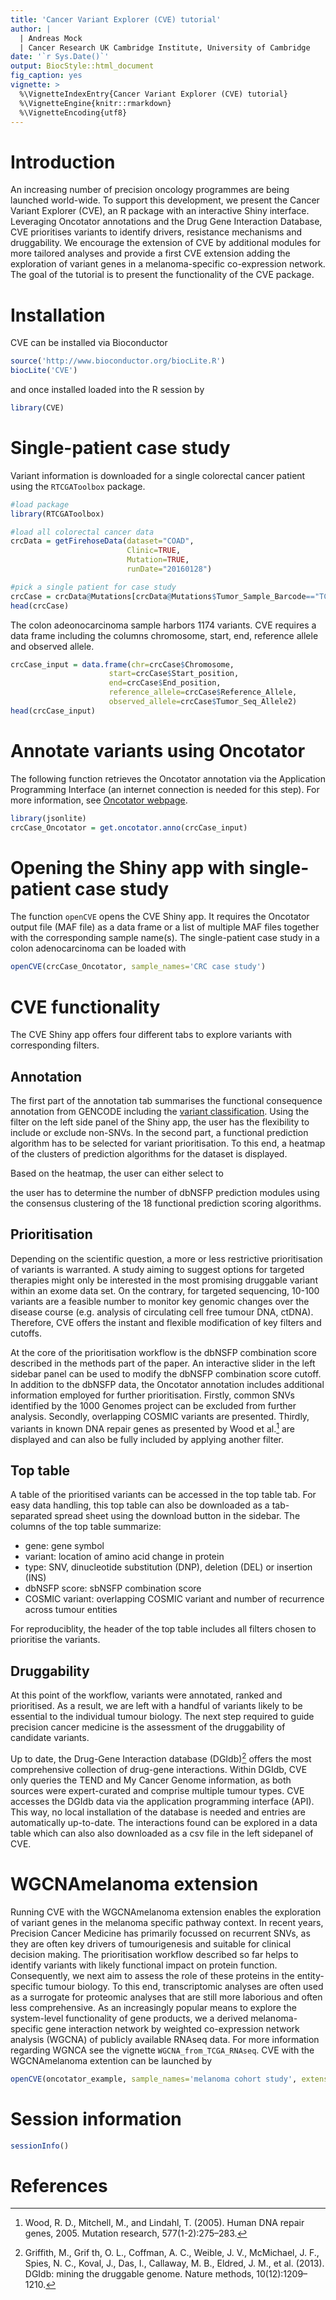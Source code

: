 ```yaml
---
title: 'Cancer Variant Explorer (CVE) tutorial'
author: | 
  | Andreas Mock
  | Cancer Research UK Cambridge Institute, University of Cambridge
date: '`r Sys.Date()`'
output: BiocStyle::html_document
fig_caption: yes
vignette: >
  %\VignetteIndexEntry{Cancer Variant Explorer (CVE) tutorial}
  %\VignetteEngine{knitr::rmarkdown}
  %\VignetteEncoding{utf8}
---
```


# Introduction

An increasing number of precision oncology programmes are being launched world-wide. To support this development, we present the Cancer Variant Explorer (CVE), an R package with an interactive Shiny interface. Leveraging Oncotator annotations and the Drug Gene Interaction Database, CVE prioritises variants to identify drivers, resistance mechanisms and druggability. We encourage the extension of CVE by additional modules for more tailored analyses and provide a first CVE extension adding the exploration of variant genes in a melanoma-specific co-expression network. The goal of the tutorial is to present the functionality of the CVE package.

# Installation

CVE can be installed via Bioconductor 

```r
source('http://www.bioconductor.org/biocLite.R')
biocLite('CVE')
```

and once installed loaded into the R session by

```r
library(CVE)
```

# Single-patient case study

Variant information is downloaded for a single colorectal cancer patient using 
the `RTCGAToolbox` package.

```r
#load package
library(RTCGAToolbox)

#load all colorectal cancer data 
crcData = getFirehoseData(dataset="COAD",
                          Clinic=TRUE,
                          Mutation=TRUE,
                          runDate="20160128")
```

```r
#pick a single patient for case study
crcCase = crcData@Mutations[crcData@Mutations$Tumor_Sample_Barcode=="TCGA-AA-A00N-01A-02W-A00E-09",]
head(crcCase)
```

The colon adeonocarcinoma sample harbors 1174 variants. CVE requires a data frame including the columns chromosome, start, end, reference allele and observed allele.

```r
crcCase_input = data.frame(chr=crcCase$Chromosome,
                      start=crcCase$Start_position,
                      end=crcCase$End_position,
                      reference_allele=crcCase$Reference_Allele,
                      observed_allele=crcCase$Tumor_Seq_Allele2)
head(crcCase_input)
```

# Annotate variants using Oncotator 

The following function retrieves the Oncotator annotation via the Application Programming Interface (an internet connection is needed for this step). For more information, see [Oncotator webpage](http://portals.broadinstitute.org/oncotator/help/).

```r
library(jsonlite)
crcCase_Oncotator = get.oncotator.anno(crcCase_input)
```


# Opening the Shiny app with single-patient case study

The function `openCVE` opens the CVE Shiny app. It requires the Oncotator output file (MAF file) as a data frame or a list of multiple MAF files together with the corresponding sample name(s). The single-patient case study in a colon adenocarcinoma can be loaded with

```r
openCVE(crcCase_Oncotator, sample_names='CRC case study')
```

# CVE functionality
The CVE Shiny app offers four different tabs to explore variants with corresponding filters. 

## Annotation

The first part of the annotation tab summarises the functional consequence annotation from GENCODE including the [variant classification](http://gatkforums.broadinstitute.org/gatk/discussion/4220/what-is-the-difference-between-tx-mode-best-effect-vs-canonical). Using the filter on the left side panel of the Shiny app, the user has the flexibility to include or exclude non-SNVs. In the second part, a functional prediction algorithm has to be selected for variant prioritisation. To this end, a heatmap of the clusters of prediction algorithms for the dataset is displayed. 

Based on the heatmap, the user can either select to  


the user has to determine the number of dbNSFP prediction modules using the consensus clustering of the 18 functional prediction scoring algorithms. 


## Prioritisation

Depending on the scientific question, a more or less restrictive prioritisation of variants is warranted. A study aiming to suggest options for targeted therapies might only be interested in the most promising druggable variant within an exome data set. On the contrary, for targeted sequencing, 10-100 variants are a feasible number to monitor key genomic changes over the disease course (e.g. analysis of circulating cell free tumour DNA, ctDNA). Therefore, CVE offers the instant and flexible modification of key filters and cutoffs.

At the core of the prioritisation workflow is the dbNSFP combination score described in the methods part of the paper. An interactive slider in the left sidebar panel can be used to modify the dbNSFP combination score cutoff. In addition to the dbNSFP data, the Oncotator annotation includes additional information employed for further prioritisation. Firstly, common SNVs identified by the 1000 Genomes project can be excluded from further analysis. Secondly, overlapping COSMIC variants are presented. Thirdly, variants in known DNA repair genes as presented by Wood et al.[^5] are displayed and can also be fully included by applying another  filter.


## Top table

A table of the prioritised variants can be accessed in the top table tab. For easy data handling, this top table can also be downloaded as a tab-separated spread sheet using the download button in the sidebar. The columns of the top table summarize:

* gene: gene symbol
* variant: location of amino acid change in protein
* type: SNV, dinucleotide substitution (DNP), deletion (DEL) or insertion
(INS)
* dbNSFP score: sbNSFP combination score
* COSMIC variant: overlapping COSMIC variant and number of recurrence
across tumour entities

For reproduciblity, the header of the top table includes all filters chosen to prioritise the variants.

## Druggability

At this point of the workflow, variants were annotated, ranked and prioritised. As a result, we are left with a handful of variants likely to be essential to the individual tumour biology. The next step required to guide precision cancer medicine is the assessment of the druggability of candidate variants. 

Up to date, the Drug-Gene Interaction database (DGIdb)[^6] offers the most comprehensive collection of drug-gene interactions. Within DGIdb, CVE only queries the TEND and My Cancer Genome information, as both sources were expert-curated and comprise multiple tumour types. CVE accesses the DGIdb data via the application programming interface (API). This way, no local installation of the database is needed and entries are automatically up-to-date. The interactions found can be explored in a data table which can also also downloaded as a csv file in the left sidepanel of CVE.

# WGCNAmelanoma extension

Running CVE with the WGCNAmelanoma extension enables the exploration of variant genes in the melanoma specific pathway context. In recent years, Precision Cancer Medicine has primarily focussed on recurrent SNVs, as they are often key drivers of tumourigenesis and suitable for clinical decision making. The prioritisation workflow described so far helps to identify variants with likely functional impact on protein function. Consequently, we next aim to assess the role of these proteins in the entity-specific tumour biology. To this end, transcriptomic analyses are often used as a surrogate for proteomic analyses that are still more laborious and often less comprehensive. As an increasingly popular means to explore the system-level functionality of gene products, we a derived melanoma-specific gene interaction network by weighted co-expression network analysis (WGCNA) of publicly available RNAseq data. For more information regarding WGNCA see the vignette `WGCNA_from_TCGA_RNAseq`. CVE with the WGCNAmelanoma extention can be launched by

```r
openCVE(oncotator_example, sample_names='melanoma cohort study', extension='WGCNAmelanoma')
```


# Session information

```r
sessionInfo()
```

# References
[^1]: Ramos, A.H., Lichtenstein, L., Gupta, M., Lawrence, M.S., Pugh, T.J., Saksena, G., Meyerson, M., Getz, G.: Oncotator: Cancer Variant Annotation Tool. Human Mutation 36(4), 2423–2429 (2015)

[^2]: Danecek, P., Auton, A., Abecasis, G., Albers, C. A., Banks, E., DePristo, M. A., Handsaker, R. E., Lunter, G., Marth, G. T., Sherry, S. T., McVean, G., Durbin, R., and 1000 Genomes Project Analysis Group (2011). The variant call format and VCFtools. Bioinformatics, 27(15):2156–2158.

[^3]: Cibulskis, K., Lawrence, M. S., Carter, S. L., Sivachenko, A., Jaffe, D., Sougnez, C., Gabriel, S., Meyerson, M., Lander, E. S., and Getz, G. (2013). Sensitive detection of somatic point mutations in impure and heterogeneous cancer samples. Nature Biotechnology, 31(3):213–219.

[^4]: Mock, A., Murph, S., Morris, J., Marass, F., Rosenfeld, N., Massie, C. CVE: an interactive R package for variant prioritisation in precision cancer medicine. In revision.

[^5]: Wood, R. D., Mitchell, M., and Lindahl, T. (2005). Human DNA repair genes, 2005. Mutation
research, 577(1-2):275–283.

[^6]: Griffith, M., Grif th, O. L., Coffman, A. C., Weible, J. V., McMichael, J. F., Spies, N. C., Koval, J., Das, I., Callaway, M. B., Eldred, J. M., et al. (2013). DGIdb: mining the druggable genome. Nature methods, 10(12):1209–1210.
